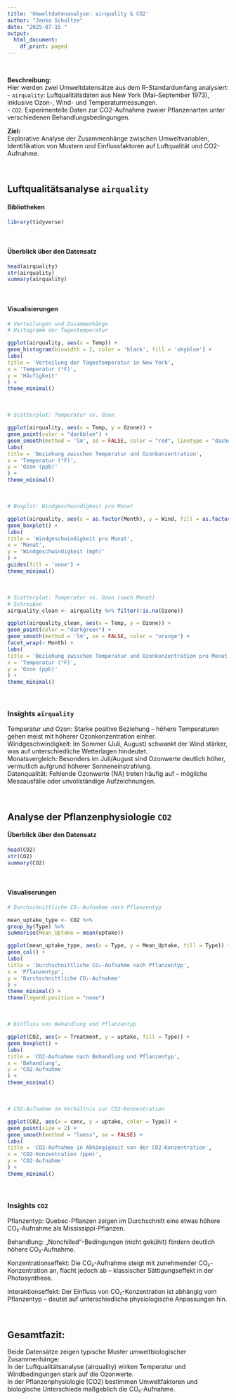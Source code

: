 ```yaml
---
title: 'Umweltdatenanalyse: airquality & CO2'
author: "Janka Schultze"
date: "2025-07-15 "
output:
  html_document:
    df_print: paged
---
```


<br>

**Beschreibung:**  
Hier werden zwei Umweltdatensätze aus dem R-Standardumfang analysiert:  
- `airquality`: Luftqualitätsdaten aus New York (Mai–September 1973), inklusive Ozon-, Wind- und Temperaturmessungen.  
- `CO2`: Experimentelle Daten zur CO2-Aufnahme zweier Pflanzenarten unter verschiedenen Behandlungsbedingungen.  

**Ziel:**  
Explorative Analyse der Zusammenhänge zwischen Umweltvariablen, Identifikation von Mustern und Einflussfaktoren auf Luftqualität und CO2-Aufnahme.  

<br>

## Luftqualitätsanalyse `airquality`

#### Bibliotheken
```r
library(tidyverse)
```

<br>

#### Überblick über den Datensatz
```r
head(airquality)
str(airquality)
summary(airquality)
```

<br>

#### Visualisierungen
```r
# Verteilungen und Zusammenhänge
# Histogramm der Tagestemperatur

ggplot(airquality, aes(x = Temp)) +
geom_histogram(binwidth = 2, color = 'black', fill = 'skyblue') +
labs(
title = 'Verteilung der Tagestemperatur in New York',
x = 'Temperatur (°F)',
y = 'Häufigkeit'
) +
theme_minimal()
```

<br>

```r
# Scatterplot: Temperatur vs. Ozon

ggplot(airquality, aes(x = Temp, y = Ozone)) +
geom_point(color = "darkblue") +
geom_smooth(method = 'lm', se = FALSE, color = "red", linetype = "dashed") +
labs(
title = 'Beziehung zwischen Temperatur und Ozonkonzentration',
x = 'Temperatur (°F)',
y = 'Ozon (ppb)'
) +
theme_minimal()
```

<br>

```r
# Boxplot: Windgeschwindigkeit pro Monat

ggplot(airquality, aes(x = as.factor(Month), y = Wind, fill = as.factor(Month))) +
geom_boxplot() +
labs(
title = 'Windgeschwindigkeit pro Monat',
x = 'Monat',
y = 'Windgeschwindigkeit (mph)'
) +
guides(fill = 'none') +
theme_minimal()
```

<br>

```r
# Scatterplot: Temperatur vs. Ozon (nach Monat)
# Schreiben
airquality_clean <- airquality %>% filter(!is.na(Ozone))

ggplot(airquality_clean, aes(x = Temp, y = Ozone)) +
geom_point(color = "darkgreen") +
geom_smooth(method = 'lm', se = FALSE, color = "orange") +
facet_wrap(~ Month) +
labs(
title = 'Beziehung zwischen Temperatur und Ozonkonzentration pro Monat',
x = 'Temperatur (°F)',
y = 'Ozon (ppb)'
) +
theme_minimal()
```

<br>

### Insights `airquality`

Temperatur und Ozon: Starke positive Beziehung – höhere Temperaturen gehen meist mit höherer Ozonkonzentration einher.  
Windgeschwindigkeit: Im Sommer (Juli, August) schwankt der Wind stärker, was auf unterschiedliche Wetterlagen hindeutet.  
Monatsvergleich: Besonders im Juli/August sind Ozonwerte deutlich höher, vermutlich aufgrund höherer Sonneneinstrahlung.  
Datenqualität: Fehlende Ozonwerte (NA) treten häufig auf – mögliche Messausfälle oder unvollständige Aufzeichnungen. 

<br>



## Analyse der Pflanzenphysiologie `CO2`

#### Überblick über den Datensatz
```r
head(CO2)
str(CO2)
summary(CO2)
```

<br>

#### Visualiserungen
```r
# Durchschnittliche CO₂-Aufnahme nach Pflanzentyp

mean_uptake_type <- CO2 %>%
group_by(Type) %>%
summarise(Mean_Uptake = mean(uptake))

ggplot(mean_uptake_type, aes(x = Type, y = Mean_Uptake, fill = Type)) +
geom_col() +
labs(
title = 'Durchschnittliche CO₂-Aufnahme nach Pflanzentyp',
x = 'Pflanzentyp',
y = 'Durchschnittliche CO₂-Aufnahme'
) +
theme_minimal() +
theme(legend.position = "none")
```

<br>
```r
# Einfluss von Behandlung und Pflanzentyp

ggplot(CO2, aes(x = Treatment, y = uptake, fill = Type)) +
geom_boxplot() +
labs(
title = 'CO2-Aufnahme nach Behandlung und Pflanzentyp',
x = 'Behandlung',
y = 'CO2-Aufnahme'
) +
theme_minimal()
```

<br>
```r
# CO2-Aufnahme im Verhältnis zur CO2-Konzentration

ggplot(CO2, aes(x = conc, y = uptake, color = Type)) +
geom_point(size = 2) +
geom_smooth(method = "loess", se = FALSE) +
labs(
title = 'CO2-Aufnahme in Abhängigkeit von der CO2-Konzentration',
x = 'CO2-Konzentration (ppm)',
y = 'CO2-Aufnahme'
) +
theme_minimal()
```

<br>

### Insights `CO2`

Pflanzentyp: Quebec-Pflanzen zeigen im Durchschnitt eine etwas höhere CO₂-Aufnahme als Mississippi-Pflanzen.  

Behandlung: „Nonchilled“-Bedingungen (nicht gekühlt) fördern deutlich höhere CO₂-Aufnahme.  

Konzentrationseffekt: Die CO₂-Aufnahme steigt mit zunehmender CO₂-Konzentration an, flacht jedoch ab – klassischer Sättigungseffekt in der Photosynthese.  

Interaktionseffekt: Der Einfluss von CO₂-Konzentration ist abhängig vom Pflanzentyp – deutet auf unterschiedliche physiologische Anpassungen hin.  

<br>

## Gesamtfazit:  
Beide Datensätze zeigen typische Muster umweltbiologischer Zusammenhänge:  
In der Luftqualitätsanalyse (airquality) wirken Temperatur und Windbedingungen stark auf die Ozonwerte.  
In der Pflanzenphysiologie (CO2) bestimmen Umweltfaktoren und biologische Unterschiede maßgeblich die CO₂-Aufnahme.


